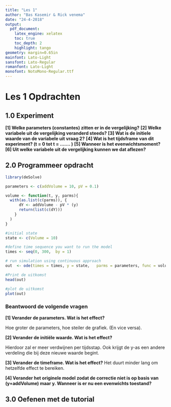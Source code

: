 ```yaml
---
title: "Les 1"
author: "Bas Kasemir & Rick venema"
date: "24-4-2018"
output:
  pdf_document:
    latex_engine: xelatex
    toc: true
    toc_depth: 2
    highlight: tango
geometry: margin=0.65in
mainfont: Lato-Light
sansfont: Lato-Regular
romanfont: Lato-Light
monofont: NotoMono-Regular.ttf
---
```


# Les 1 Opdrachten
## 1.0 Experiment
**[1] Welke parameters (constantes) zitten er in de vergelijking?**
**[2] Welke variabele uit de vergelijking veranderd steeds?**
**[3] Wat is de initiele waarde van de variabele uit vraag 2?**
**[4] Wat is het tijdsframe van dit experiment? (t = 0 tot t = ……. )**
**[5] Wanneer is het evenwichtsmoment?**
**[6] Uit welke variabele uit de vergelijking kunnen we dat aflezen?**


## 2.0 Programmeer opdracht
``` r
library(deSolve)

parameters <- c(addVolume = 10, pV = 0.1) 

volume <- function(t, y, parms){
  with(as.list(c(parms)), {
      dY <- addVolume - pV * (y)
      return(list(c(dY)))
    }
  )
}

#initial state
state <- c(Volume = 10)

#define time sequence you want to run the model
times <- seq(0, 300,  by = 1)

# run simulation using continuous approach
out  <- ode(times = times, y = state,   parms = parameters, func = volume, method = "euler")

#Print de uitkomst
head(out)

#plot de uitkomst
plot(out)
```

### Beantwoord de volgende vragen
**[1] Verander de parameters. Wat is het effect?**
  
  Hoe groter de parameters, hoe steiler de grafiek. (En vice versa).
  
**[2] Verander de initiële waarde. Wat is het effect?**
  
  Hierdoor zal er meer verdwijnen per tijdsstap. Ook krijgt de y-as een andere verdeling die bij deze nieuwe waarde begint.
  
**[3] Verander de timeframe. Wat is het effect?**
  Het duurt minder lang om hetzelfde effect te bereiken.
  
**[4] Verander het originele model zodat de correctie niet is op basis van (y+addVolume) maar y. Wanneer is er nu een evenwichts toestand?**

## 3.0 Oefenen met de tutorial






